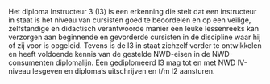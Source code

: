Het diploma Instructeur 3 (I3) is een erkenning die stelt dat een instructeur in
staat is het niveau van cursisten goed te beoordelen en op een veilige,
zelfstandige en didactisch verantwoorde manier een leuke lessenreeks kan
verzorgen aan beginnende en gevorderde cursisten in de discipline waar hij of
zij voor is opgeleid. Tevens is de I3 in staat zichzelf verder te ontwikkelen en
heeft voldoende kennis van de gestelde NWD-eisen in de NWD-consumenten
diplomalijn. Een gediplomeerd I3 mag tot en met NWD IV-niveau lesgeven en
diploma’s uitschrijven en t/m I2 aansturen.
